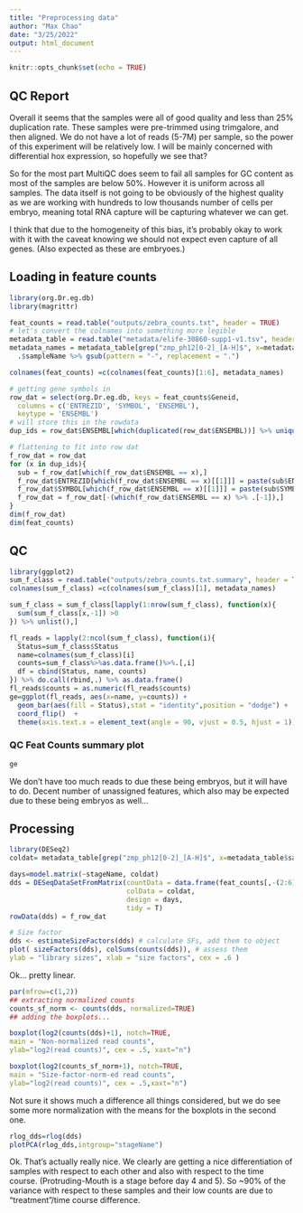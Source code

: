 ```yaml
---
title: "Preprocessing data"
author: "Max Chao"
date: "3/25/2022"
output: html_document
---
```


```r
knitr::opts_chunk$set(echo = TRUE)
```

## QC Report

Overall it seems that the samples were all of good quality and less than 25% duplication rate. These samples were pre-trimmed using trimgalore, and then aligned. We do not have a lot of reads (5-7M) per sample, so the power of this experiment will be relatively low. I will be mainly concerned with differential hox expression, so hopefully we see that?

So for the most part MultiQC does seem to fail all samples for GC content as most of the samples are below 50%. However it is uniform across all samples. The data itself is not going to be obviously of the highest quality as we are working with hundreds to low thousands number of cells per embryo, meaning total RNA capture will be capturing whatever we can get. 

I think that due to the homogeneity of this bias, it's probably okay to work with it with the caveat knowing we should not expect even capture of all genes. (Also expected as these are embryoes.)


## Loading in feature counts

```r
library(org.Dr.eg.db)
library(magrittr)

feat_counts = read.table("outputs/zebra_counts.txt", header = TRUE)
# let's convert the colnames into something more legible
metadata_table = read.table("metadata/elife-30860-supp1-v1.tsv", header = T)
metadata_names = metadata_table[grep("zmp_ph12[0-2]_[A-H]$", x=metadata_table$sample),] %>%
  .$sampleName %>% gsub(pattern = "-", replacement = ".")

colnames(feat_counts) =c(colnames(feat_counts)[1:6], metadata_names)

# getting gene symbols in
row_dat = select(org.Dr.eg.db, keys = feat_counts$Geneid,
  columns = c('ENTREZID', 'SYMBOL', 'ENSEMBL'),
  keytype = 'ENSEMBL')
# will store this in the rowdata
dup_ids = row_dat$ENSEMBL[which(duplicated(row_dat$ENSEMBL))] %>% unique()

# flattening to fit into row dat
f_row_dat = row_dat
for (x in dup_ids){
  sub = f_row_dat[which(f_row_dat$ENSEMBL == x),]
  f_row_dat$ENTREZID[which(f_row_dat$ENSEMBL == x)[[1]]] = paste(sub$ENTREZID, collapse = ";")
  f_row_dat$SYMBOL[which(f_row_dat$ENSEMBL == x)[[1]]] = paste(sub$SYMBOL, collapse = ";")
  f_row_dat = f_row_dat[-(which(f_row_dat$ENSEMBL == x) %>% .[-1]),]
}
dim(f_row_dat)
dim(feat_counts)
```

## QC

```r
library(ggplot2)
sum_f_class = read.table("outputs/zebra_counts.txt.summary", header = TRUE)
colnames(sum_f_class) =c(colnames(sum_f_class)[1], metadata_names)

sum_f_class = sum_f_class[lapply(1:nrow(sum_f_class), function(x){
  sum(sum_f_class[x,-1]) >0
}) %>% unlist(),]

fl_reads = lapply(2:ncol(sum_f_class), function(i){
  Status=sum_f_class$Status
  name=colnames(sum_f_class)[i]
  counts=sum_f_class%>%as.data.frame()%>%.[,i]
  df = cbind(Status, name, counts)
}) %>% do.call(rbind,.) %>% as.data.frame()
fl_reads$counts = as.numeric(fl_reads$counts)
ge=ggplot(fl_reads, aes(x=name, y=counts)) +
  geom_bar(aes(fill = Status),stat = "identity",position = "dodge") +
  coord_flip()  +
  theme(axis.text.x = element_text(angle = 90, vjust = 0.5, hjust = 1)) 

```


### QC Feat Counts summary plot

```r
ge

```

We don't have too much reads to due these being embryos, but it will have to do. Decent number of unassigned features, which also may be expected due to these being embryos as well...


## Processing

```r
library(DESeq2)
coldat= metadata_table[grep("zmp_ph12[0-2]_[A-H]$", x=metadata_table$sample),]

days=model.matrix(~stageName, coldat)
dds = DESeqDataSetFromMatrix(countData = data.frame(feat_counts[,-(2:6)]),
                             colData = coldat,
                             design = days,
                             tidy = T)
rowData(dds) = f_row_dat

# Size factor
dds <- estimateSizeFactors(dds) # calculate SFs, add them to object
plot( sizeFactors(dds), colSums(counts(dds)), # assess them
ylab = "library sizes", xlab = "size factors", cex = .6 )

```


Ok... pretty linear.

```r

par(mfrow=c(1,2))
## extracting normalized counts
counts_sf_norm <- counts(dds, normalized=TRUE)
## adding the boxplots...

boxplot(log2(counts(dds)+1), notch=TRUE,
main = "Non-normalized read counts",
ylab="log2(read counts)", cex = .5, xaxt="n")

boxplot(log2(counts_sf_norm+1), notch=TRUE,
main = "Size-factor-norm-ed read counts",
ylab="log2(read counts)", cex = .5,xaxt="n")

```

Not sure it shows much a difference all things considered, but we do see some more normalization with the means for the boxplots in the second one.


```r
rlog_dds=rlog(dds)
plotPCA(rlog_dds,intgroup="stageName")
```

Ok. That's actually really nice. We clearly are getting a nice differentiation of samples with respect to each other and also with respect to the time course. (Protruding-Mouth is a stage before day 4 and 5). So ~90% of the variance with respect to these samples and their low counts are due to "treatment"/time course difference. 

